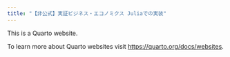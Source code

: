 ```yaml
---
title: "【非公式】実証ビジネス・エコノミクス Juliaでの実装"
---
```


This is a Quarto website.

To learn more about Quarto websites visit <https://quarto.org/docs/websites>.


